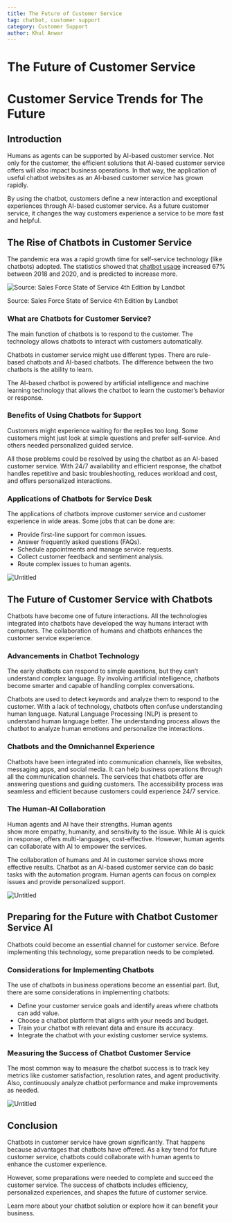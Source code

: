 ```yaml
---
title: The Future of Customer Service
tag: chatbot, customer support
category: Customer Support
author: Khul Anwar
---
```


# The Future of Customer Service


# **Customer Service Trends for The Future**

## Introduction

Humans as agents can be supported by AI-based customer service. Not only for the customer, the efficient solutions that AI-based customer service offers will also impact business operations. In that way, the application of useful chatbot websites as an AI-based customer service has grown rapidly.

By using the chatbot, customers define a new interaction and exceptional experiences through AI-based customer service. As a future customer service, it changes the way customers experience a service to be more fast and helpful.

## **The Rise of Chatbots in Customer Service**

The pandemic era was a rapid growth time for self-service technology (like chatbots) adopted. The statistics showed that [chatbot usage](https://landbot.io/blog/chatbot-statistics-compilation) increased 67% between 2018 and 2020, and is predicted to increase more.

![Source: Sales Force State of Service 4th Edition by Landbot](./img/the-rise-of-chatbot.png)

Source: Sales Force State of Service 4th Edition by Landbot

### What are Chatbots for Customer Service?

The main function of chatbots is to respond to the customer. The technology allows chatbots to interact with customers automatically.

Chatbots in customer service might use different types. There are rule-based chatbots and AI-based chatbots. The difference between the two chatbots is the ability to learn. 

The AI-based chatbot is powered by artificial intelligence and machine learning technology that allows the chatbot to learn the customer’s behavior or response.

### Benefits of Using Chatbots for Support

Customers might experience waiting for the replies too long. Some customers might just look at simple questions and prefer self-service. And others needed personalized guided service. 

All those problems could be resolved by using the chatbot as an AI-based customer service. With 24/7 availability and efficient response, the chatbot handles repetitive and basic troubleshooting, reduces workload and cost, and offers personalized interactions.

### Applications of Chatbots for Service Desk

The applications of chatbots improve customer service and customer experience in wide areas. Some jobs that can be done are:

- Provide first-line support for common issues.
- Answer frequently asked questions (FAQs).
- Schedule appointments and manage service requests.
- Collect customer feedback and sentiment analysis.
- Route complex issues to human agents.

![Untitled](./img/chatbot-for-servicedesk.png)

## **The Future of Customer Service with Chatbots**

Chatbots have become one of future interactions. All the technologies integrated into chatbots have developed the way humans interact with computers. The collaboration of humans and chatbots enhances the customer service experience.

### Advancements in Chatbot Technology

The early chatbots can respond to simple questions, but they can’t understand complex language. By involving artificial intelligence, chatbots become smarter and capable of handling complex conversations.

Chatbots are used to detect keywords and analyze them to respond to the customer. With a lack of technology, chatbots often confuse understanding human language. Natural Language Processing (NLP) is present to understand human language better. The understanding process allows the chatbot to analyze human emotions and personalize the interactions.

### Chatbots and the Omnichannel Experience

Chatbots have been integrated into communication channels, like websites, messaging apps, and social media. It can help business operations through all the communication channels. The services that chatbots offer are answering questions and guiding customers. The accessibility process was seamless and efficient because customers could experience 24/7 service.

### The Human-AI Collaboration

Human agents and AI have their strengths. Human agents show more empathy, humanity, and sensitivity to the issue. While AI is quick in response, offers multi-languages, cost-effective. However, human agents can collaborate with AI to empower the services.

The collaboration of humans and AI in customer service shows more effective results. Chatbot as an AI-based customer service can do basic tasks with the automation program. Human agents can focus on complex issues and provide personalized support.

![Untitled](./img/human-ai-collaboration.png)

## Preparing for the Future with Chatbot Customer Service AI

Chatbots could become an essential channel for customer service. Before implementing this technology, some preparation needs to be completed.

### Considerations for Implementing Chatbots

The use of chatbots in business operations become an essential part. But, there are some considerations in implementing chatbots:

- Define your customer service goals and identify areas where chatbots can add value.
- Choose a chatbot platform that aligns with your needs and budget.
- Train your chatbot with relevant data and ensure its accuracy.
- Integrate the chatbot with your existing customer service systems.

### Measuring the Success of Chatbot Customer Service

The most common way to measure the chatbot success is to track key metrics like customer satisfaction, resolution rates, and agent productivity. Also, continuously analyze chatbot performance and make improvements as needed.

![Untitled](./img/measuring-success-of-chatbot.png)

## **Conclusion**

Chatbots in customer service have grown significantly. That happens because advantages that chatbots have offered. As a key trend for future customer service, chatbots could collaborate with human agents to enhance the customer experience. 

However, some preparations were needed to complete and succeed the customer service. The success of chatbots includes efficiency, personalized experiences, and shapes the future of customer service.

Learn more about your chatbot solution or explore how it can benefit your business.